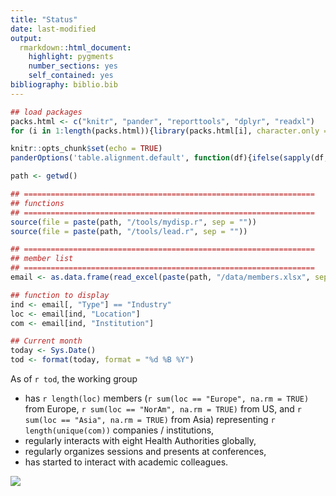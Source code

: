 ```yaml
---
title: "Status"
date: last-modified
output: 
  rmarkdown::html_document:
    highlight: pygments
    number_sections: yes
    self_contained: yes
bibliography: biblio.bib
---
```


```r
## load packages
packs.html <- c("knitr", "pander", "reporttools", "dplyr", "readxl")
for (i in 1:length(packs.html)){library(packs.html[i], character.only = TRUE)}

knitr::opts_chunk$set(echo = TRUE)
panderOptions('table.alignment.default', function(df){ifelse(sapply(df, is.numeric), 'right', 'left')})

path <- getwd()

## =================================================================
## functions
## =================================================================
source(file = paste(path, "/tools/mydisp.r", sep = ""))
source(file = paste(path, "/tools/lead.r", sep = ""))

## =================================================================
## member list
## =================================================================
email <- as.data.frame(read_excel(paste(path, "/data/members.xlsx", sep = ""), col_types = NULL))

## function to display
ind <- email[, "Type"] == "Industry" 
loc <- email[ind, "Location"]
com <- email[ind, "Institution"]

## Current month
today <- Sys.Date()
tod <- format(today, format = "%d %B %Y")
```

As of `r tod`, the working group

-   has `r length(loc)` members (`r sum(loc == "Europe", na.rm = TRUE)` from Europe, `r sum(loc == "NorAm", na.rm = TRUE)` from US, and `r sum(loc == "Asia", na.rm = TRUE)` from Asia) representing `r length(unique(com))` companies / institutions,
-   regularly interacts with eight Health Authorities globally,
-   regularly organizes sessions and presents at conferences,
-   has started to interact with academic colleagues.

![](data/companies.jpg)
